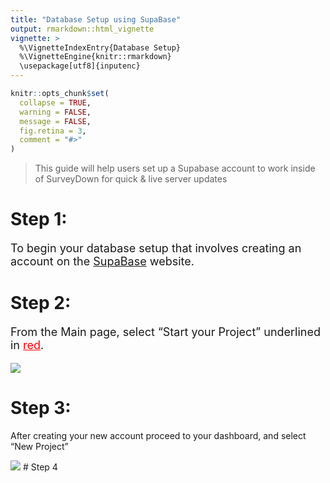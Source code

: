 ```yaml
---
title: "Database Setup using SupaBase"
output: rmarkdown::html_vignette
vignette: >
  %\VignetteIndexEntry{Database Setup}
  %\VignetteEngine{knitr::rmarkdown}
  \usepackage[utf8]{inputenc}
---
```


```r
knitr::opts_chunk$set(
  collapse = TRUE,
  warning = FALSE,
  message = FALSE,
  fig.retina = 3,
  comment = "#>"
)
```

> This guide will help users set up a Supabase account to work inside of SurveyDown 
for quick & live server updates

# Step 1:

<p style="font-size: 18px;"> To begin your database setup that involves creating an account on the [SupaBase](https://supabase.com/) website.
</p>

# Step 2: 

<p style="font-size: 18px;"> 
From the Main page, select "Start your Project" underlined in <span style="color:red; text-decoration:underline;"> red</span>.
</p>

![](images/main_pageS2.png)


# Step 3:

After creating your new account proceed to your dashboard, and select "New Project"

![](images/main_pageS3.png)
# Step 4




